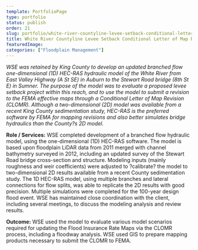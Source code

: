 ```yaml
---
template: PortfolioPage
type: portfolio
status: publish
order: 21
slug: portfolio/white-river-countyline-levee-setback-conditional-letter-of-map-revision
title: White River Countyline Levee Setback Conditional Letter of Map Revision
featuredImage: 
categories: ["Floodplain Management"]
---
```


_WSE was retained by King County to develop an updated branched flow one-dimensional (1D) HEC-RAS hydraulic model of the White River from East Valley Highway (A St SE) in Auburn to the Stewart Road bridge (8th St E) in Sumner. The purpose of the model was to evaluate a proposed levee setback project within this reach, and to use the model to submit a revision to the FEMA effective maps through a Conditional Letter of Map Revision (CLOMR). Although a two-dimensional (2D) model was available from a recent King County sedimentation study, HEC-RAS is the preferred software by FEMA for mapping revisions and also better simulates bridge hydraulics than the County?s 2D model._  
  
**Role / Services:** WSE completed development of a branched flow hydraulic model, using the one-dimensional (1D) HEC-RAS software. The model is based upon floodplain LiDAR data from 2011 merged with channel bathymetry surveyed in 2012, including an updated survey of the Stewart Road bridge cross-section and structure. Modeling inputs (mainly roughness and weir coefficients) were adjusted to ?calibrate? the model to two-dimensional 2D results available from a recent County sedimentation study. The 1D HEC-RAS model, using multiple branches and lateral connections for flow splits, was able to replicate the 2D results with good precision. Multiple simulations were completed for the 100-year design flood event. WSE has maintained close coordination with the client, including several meetings, to discuss the modeling analysis and review results.  
  
**Outcome:** WSE used the model to evaluate various model scenarios required for updating the Flood Insurance Rate Maps via the CLOMR process, including a floodway analysis. WSE used GIS to prepare mapping products necessary to submit the CLOMR to FEMA.